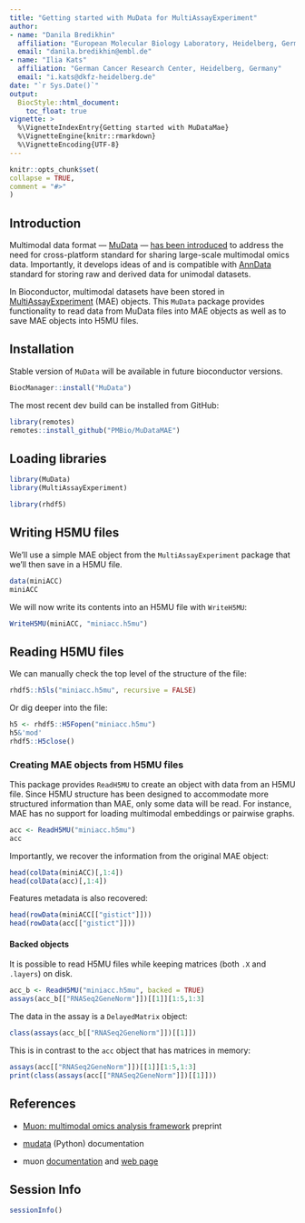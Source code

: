 ```yaml
---
title: "Getting started with MuData for MultiAssayExperiment"
author:
- name: "Danila Bredikhin"
  affiliation: "European Molecular Biology Laboratory, Heidelberg, Germany"
  email: "danila.bredikhin@embl.de"
- name: "Ilia Kats"
  affiliation: "German Cancer Research Center, Heidelberg, Germany"
  email: "i.kats@dkfz-heidelberg.de"
date: "`r Sys.Date()`"
output:
  BiocStyle::html_document:
    toc_float: true
vignette: >
  %\VignetteIndexEntry{Getting started with MuDataMae}
  %\VignetteEngine{knitr::rmarkdown}
  %\VignetteEncoding{UTF-8}
---
```


```r
knitr::opts_chunk$set(
collapse = TRUE,
comment = "#>"
)
```

## Introduction

Multimodal data format — [MuData](https://mudata.readthedocs.io/) — [has been introduced](https://www.biorxiv.org/content/10.1101/2021.06.01.445670v1) to address the need for cross-platform standard for sharing large-scale multimodal omics data. Importantly, it develops ideas of and is compatible with [AnnData](https://anndata.readthedocs.io/) standard for storing raw and derived data for unimodal datasets.

In Bioconductor, multimodal datasets have been stored in [MultiAssayExperiment](https://bioconductor.org/packages/MultiAssayExperiment) (MAE) objects. This `MuData` package provides functionality to read data from MuData files into MAE objects as well as to save MAE objects into H5MU files.

## Installation

Stable version of `MuData` will be available in future bioconductor versions.

```r
BiocManager::install("MuData")
```

The most recent dev build can be installed from GitHub:

```r
library(remotes)
remotes::install_github("PMBio/MuDataMAE")
```

## Loading libraries

```r
library(MuData)
library(MultiAssayExperiment)

library(rhdf5)
```

## Writing H5MU files

We'll use a simple MAE object from the `MultiAssayExperiment` package that we'll then save in a H5MU file.

```r
data(miniACC)
miniACC
```

We will now write its contents into an H5MU file with `WriteH5MU`:

```r
WriteH5MU(miniACC, "miniacc.h5mu")
```

## Reading H5MU files

We can manually check the top level of the structure of the file:

```r
rhdf5::h5ls("miniacc.h5mu", recursive = FALSE)
```

Or dig deeper into the file:

```r
h5 <- rhdf5::H5Fopen("miniacc.h5mu")
h5&'mod'
rhdf5::H5close()
```

### Creating MAE objects from H5MU files

This package provides `ReadH5MU` to create an object with data from an H5MU file. Since H5MU structure has been designed to accommodate more structured information than MAE, only some data will be read. For instance, MAE has no support for loading multimodal embeddings or pairwise graphs.

```r
acc <- ReadH5MU("miniacc.h5mu")
acc
```

Importantly, we recover the information from the original MAE object:

```r
head(colData(miniACC)[,1:4])
head(colData(acc)[,1:4])
```

Features metadata is also recovered:

```r
head(rowData(miniACC[["gistict"]]))
head(rowData(acc[["gistict"]]))
```

#### Backed objects

It is possible to read H5MU files while keeping matrices (both `.X` and `.layers`) on disk.

```r
acc_b <- ReadH5MU("miniacc.h5mu", backed = TRUE)
assays(acc_b[["RNASeq2GeneNorm"]])[[1]][1:5,1:3]
```

The data in the assay is a `DelayedMatrix` object:

```r
class(assays(acc_b[["RNASeq2GeneNorm"]])[[1]])
```

This is in contrast to the `acc` object that has matrices in memory:

```r
assays(acc[["RNASeq2GeneNorm"]])[[1]][1:5,1:3]
print(class(assays(acc[["RNASeq2GeneNorm"]])[[1]]))
```

## References

- [Muon: multimodal omics analysis framework](https://www.biorxiv.org/content/10.1101/2021.06.01.445670) preprint

- [mudata](https://mudata.readthedocs.io/) (Python) documentation

- muon [documentation](https://muon.readthedocs.io/) and [web page](https://gtca.github.io/muon/)

## Session Info

```r
sessionInfo()
```
